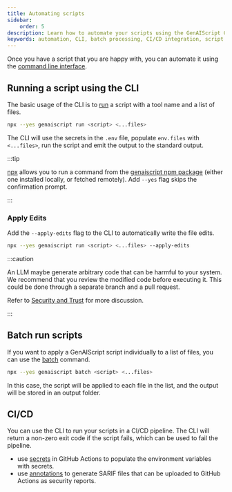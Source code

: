 ```yaml
---
title: Automating scripts
sidebar:
    order: 5
description: Learn how to automate your scripts using the GenAIScript CLI for efficient batch processing and integration into CI/CD pipelines.
keywords: automation, CLI, batch processing, CI/CD integration, script execution
---
```


Once you have a script that you are happy with, you can automate it using the [command line interface](/genaiscript/reference/cli).

## Running a script using the CLI

The basic usage of the CLI is to [run](/genaiscript/reference/cli/run/) a script with a tool name and a list of files.

```sh wrap
npx --yes genaiscript run <script> <...files>
```

The CLI will use the secrets in the `.env` file, populate `env.files` with `<...files>`, run the script
and emit the output to the standard output.

:::tip

[npx](https://docs.npmjs.com/cli/v10/commands/npx) allows you to run a command 
from the [genaiscript npm package](https://www.npmjs.com/package/genaiscript) (either one installed locally, or fetched remotely). 
Add `--yes` flag skips the confirmation prompt.

:::

### Apply Edits

Add the `--apply-edits` flag to the CLI to automatically write the file edits.

```sh wrap "--apply-edits"
npx --yes genaiscript run <script> <...files> --apply-edits
```

:::caution

An LLM maybe generate arbitrary code that can be harmful to your system. 
We recommend that you review the modified code before executing it. This could be done through a separate
branch and a pull request.

Refer to [Security and Trust](/genaiscript/reference/security-and-trust) for more discussion.

:::


## Batch run scripts

If you want to apply a GenAIScript script individually to a list of files, you can use the [batch](/genaiscript/reference/cli/batch) command.

```sh wrap "batch"
npx --yes genaiscript batch <script> <...files>
```

In this case, the script will be applied to each file in the list, and the output will be stored in an output folder.

## CI/CD

You can use the CLI to run your scripts in a CI/CD pipeline. 
The CLI will return a non-zero exit code if the script fails, which can be used to fail the pipeline.

- use [secrets](https://docs.github.com/en/actions/security-guides/using-secrets-in-github-actions) in GitHub Actions to populate the environment variables with secrets.
- use [annotations](/genaiscript/reference/scripts/annotations) to generate SARIF files 
that can be uploaded to GitHub Actions as security reports.